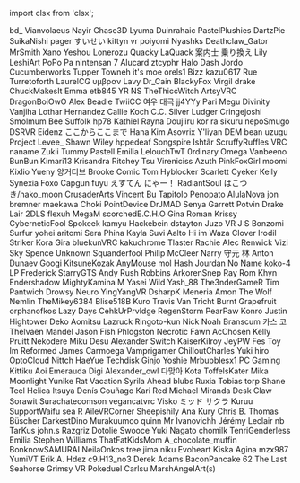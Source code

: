 ﻿import clsx from 'clsx';


<!-- Reminder that not only HTML chars have to be escaped, MDX chars also need to be (such as a space followed by an underscore). -->
<Patronelt k="5" ias="1" sp="1" >bd&#0095;</Patronelt> <Patronelt k="3" ias="1" sp="1" >Vianvolaeus</Patronelt> <Patronelt k="3" ias="1" sp="1" >Nayir</Patronelt> <Patronelt k="3" ias="1" sp="0" >Chase3D</Patronelt> <Patronelt k="2" ias="1" sp="1" >Lyuma</Patronelt> 
<Patronelt k="2" ias="1" sp="1" >Duinrahaic</Patronelt> <Patronelt k="2" ias="1" sp="1" >PastelPlushies</Patronelt> <Patronelt k="2" ias="1" sp="1" >DartzPie</Patronelt> <Patronelt k="2" ias="1" sp="1" >SuikaNishi</Patronelt> <Patronelt k="2" ias="1" sp="1" >pager</Patronelt> 
<Patronelt k="2" ias="1" sp="1" >すいせい</Patronelt> <Patronelt k="2" ias="1" sp="1" >kittyn vr</Patronelt> <Patronelt k="2" ias="1" sp="1" >poiyomi</Patronelt> <Patronelt k="2" ias="1" sp="1" >Nyashks</Patronelt> <Patronelt k="2" ias="1" sp="1" >Deathclaw&#0095;Gator</Patronelt> 
<Patronelt k="2" ias="1" sp="1" >MrSmith</Patronelt> <Patronelt k="2" ias="1" sp="1" >Xano</Patronelt> <Patronelt k="2" ias="1" sp="1" >Yeshou</Patronelt> <Patronelt k="2" ias="1" sp="1" >Lonerozu</Patronelt> <Patronelt k="2" ias="1" sp="1" >Quacky LaQuack</Patronelt> 
<Patronelt k="2" ias="1" sp="1" >案内士 乗り換え</Patronelt> <Patronelt k="2" ias="1" sp="1" >Lily</Patronelt> <Patronelt k="2" ias="1" sp="1" >LeshiArt</Patronelt> <Patronelt k="2" ias="1" sp="1" >PoPo Pa</Patronelt> <Patronelt k="2" ias="1" sp="0" >nintensan 7</Patronelt> 
<Patronelt k="2" ias="1" sp="0" >Alucard</Patronelt> <Patronelt k="2" ias="1" sp="0" >ztcyphr</Patronelt> <Patronelt k="2" ias="1" sp="0" >Halo Dash</Patronelt> <Patronelt k="0" ias="1" sp="1" >Jordo</Patronelt> <Patronelt k="0" ias="0" sp="1" >Cucumberworks</Patronelt> 
<Patronelt k="0" ias="0" sp="1" >Tupper</Patronelt> <Patronelt k="0" ias="1" sp="1" >Towneh</Patronelt> <Patronelt k="0" ias="0" sp="1" >it&#0039;s moe</Patronelt> <Patronelt k="0" ias="0" sp="1" >orels1</Patronelt> <Patronelt k="0" ias="1" sp="1" >Bizz</Patronelt> 
<Patronelt k="0" ias="1" sp="1" >kazu0617</Patronelt> <Patronelt k="0" ias="0" sp="1" >Rue</Patronelt> <Patronelt k="0" ias="1" sp="1" >Turretoforth</Patronelt> <Patronelt k="0" ias="0" sp="1" >LaurelCG</Patronelt> <Patronelt k="0" ias="1" sp="1" >υμβραν</Patronelt> 
<Patronelt k="0" ias="0" sp="1" >Lavy</Patronelt> <Patronelt k="0" ias="1" sp="1" >Dr&#0095;Cain</Patronelt> <Patronelt k="0" ias="0" sp="1" >BlackyFox</Patronelt> <Patronelt k="0" ias="1" sp="1" >Virgil drake</Patronelt> <Patronelt k="0" ias="1" sp="1" >ChuckMakesIt</Patronelt> 
<Patronelt k="0" ias="1" sp="1" >Emma</Patronelt> <Patronelt k="0" ias="1" sp="1" >etb845</Patronelt> <Patronelt k="0" ias="0" sp="1" >YR NS</Patronelt> <Patronelt k="0" ias="1" sp="1" >TheThiccWitch</Patronelt> <Patronelt k="0" ias="1" sp="1" >ArtsyVRC</Patronelt> 
<Patronelt k="0" ias="1" sp="1" >DragonBoiOwO</Patronelt> <Patronelt k="0" ias="0" sp="1" >Alex Beadle</Patronelt> <Patronelt k="0" ias="1" sp="1" >TwiiCC</Patronelt> <Patronelt k="0" ias="1" sp="1" >여우 태극</Patronelt> <Patronelt k="0" ias="0" sp="1" >jj4YYy</Patronelt> 
<Patronelt k="0" ias="1" sp="1" >Pari</Patronelt> <Patronelt k="0" ias="1" sp="1" >Megu</Patronelt> <Patronelt k="0" ias="1" sp="1" >Divinity</Patronelt> <Patronelt k="0" ias="1" sp="1" >Vanjiha</Patronelt> <Patronelt k="0" ias="1" sp="1" >Lothar Hernandez</Patronelt> 
<Patronelt k="0" ias="0" sp="1" >Callie Koch</Patronelt> <Patronelt k="0" ias="1" sp="1" >C&#0046;C&#0046; Silver</Patronelt> <Patronelt k="0" ias="1" sp="1" >Ludger</Patronelt> <Patronelt k="0" ias="1" sp="1" >Cringejoshi</Patronelt> <Patronelt k="0" ias="1" sp="1" >Smolmum</Patronelt> 
<Patronelt k="0" ias="1" sp="1" >Bee</Patronelt> <Patronelt k="0" ias="1" sp="1" >Suffolk</Patronelt> <Patronelt k="0" ias="1" sp="1" >hp78</Patronelt> <Patronelt k="0" ias="0" sp="1" >Kathiel Rayna</Patronelt> <Patronelt k="0" ias="1" sp="1" >Doujiiru</Patronelt> 
<Patronelt k="0" ias="1" sp="1" >kor ra</Patronelt> <Patronelt k="0" ias="1" sp="1" >sikuru</Patronelt> <Patronelt k="0" ias="0" sp="1" >nepoSmugo</Patronelt> <Patronelt k="0" ias="1" sp="1" >DSRVR</Patronelt> <Patronelt k="0" ias="1" sp="1" >Eidenz</Patronelt> 
<Patronelt k="0" ias="1" sp="1" >ここからここまで</Patronelt> <Patronelt k="0" ias="0" sp="1" >Hana Kim</Patronelt> <Patronelt k="0" ias="1" sp="1" >Asovrix</Patronelt> <Patronelt k="0" ias="1" sp="1" >Y&#0039;liyan</Patronelt> <Patronelt k="0" ias="1" sp="1" >DEM bean</Patronelt> 
<Patronelt k="0" ias="1" sp="1" >uzugu</Patronelt> <Patronelt k="0" ias="1" sp="1" >Project</Patronelt> <Patronelt k="0" ias="1" sp="1" >Levee&#0095;</Patronelt> <Patronelt k="0" ias="1" sp="1" >Shawn Wiley</Patronelt> <Patronelt k="0" ias="0" sp="1" >hppedeaf</Patronelt> 
<Patronelt k="0" ias="1" sp="1" >Songspire</Patronelt> <Patronelt k="0" ias="1" sp="1" >Ishtãr</Patronelt> <Patronelt k="0" ias="1" sp="1" >ScruffyRuffles</Patronelt> <Patronelt k="0" ias="1" sp="1" >VRC naname</Patronelt> <Patronelt k="0" ias="1" sp="1" >Zukii</Patronelt> 
<Patronelt k="0" ias="1" sp="1" >Tummy</Patronelt> <Patronelt k="0" ias="1" sp="1" >Pastell Emilia</Patronelt> <Patronelt k="0" ias="1" sp="1" >LelouchTwT</Patronelt> <Patronelt k="0" ias="1" sp="1" >0rdinary</Patronelt> <Patronelt k="0" ias="1" sp="1" >Omega</Patronelt> 
<Patronelt k="0" ias="1" sp="1" >Vanbeeno</Patronelt> <Patronelt k="0" ias="1" sp="1" >BunBun</Patronelt> <Patronelt k="0" ias="0" sp="1" >Kimari13</Patronelt> <Patronelt k="0" ias="1" sp="1" >Krisandra Ritchey</Patronelt> <Patronelt k="0" ias="0" sp="1" >Tsu</Patronelt> 
<Patronelt k="0" ias="1" sp="1" >Vireniciss</Patronelt> <Patronelt k="0" ias="1" sp="1" >Azuth</Patronelt> <Patronelt k="0" ias="1" sp="1" >PinkFoxGirl</Patronelt> <Patronelt k="0" ias="1" sp="1" >moomi</Patronelt> <Patronelt k="0" ias="1" sp="1" >Kixlio Yueny</Patronelt> 
<Patronelt k="0" ias="0" sp="1" >양거티브</Patronelt> <Patronelt k="0" ias="1" sp="1" >Brooke</Patronelt> <Patronelt k="0" ias="1" sp="1" >Comic Tom</Patronelt> <Patronelt k="0" ias="1" sp="1" >Hyblocker</Patronelt> <Patronelt k="0" ias="1" sp="1" >Scarlett</Patronelt> 
<Patronelt k="0" ias="0" sp="1" >Cyeker</Patronelt> <Patronelt k="0" ias="1" sp="1" >Kelly</Patronelt> <Patronelt k="0" ias="1" sp="1" >Synexia Foxo</Patronelt> <Patronelt k="0" ias="0" sp="1" >Capgun</Patronelt> <Patronelt k="0" ias="1" sp="1" >fuyu</Patronelt> 
<Patronelt k="0" ias="1" sp="1" >えすてん</Patronelt> <Patronelt k="0" ias="1" sp="1" >にゃー！</Patronelt> <Patronelt k="0" ias="1" sp="1" >RadiantSoul</Patronelt> <Patronelt k="0" ias="1" sp="1" >はこつき&#0047;hako&#0095;moon</Patronelt> <Patronelt k="0" ias="0" sp="1" >CrusaderArts</Patronelt> 
<Patronelt k="0" ias="1" sp="1" >Vincent Bu</Patronelt> <Patronelt k="0" ias="1" sp="1" >Tapitolo Penopato</Patronelt> <Patronelt k="0" ias="1" sp="1" >AlulaNova</Patronelt> <Patronelt k="0" ias="1" sp="1" >jon bremner</Patronelt> <Patronelt k="0" ias="0" sp="1" >maekawa</Patronelt> 
<Patronelt k="0" ias="1" sp="1" >Choki</Patronelt> <Patronelt k="0" ias="1" sp="1" >PointDevice</Patronelt> <Patronelt k="0" ias="1" sp="1" >DrJMAD</Patronelt> <Patronelt k="0" ias="1" sp="1" >Senya</Patronelt> <Patronelt k="0" ias="1" sp="1" >Garrett Potvin</Patronelt> 
<Patronelt k="0" ias="1" sp="1" >Drake Lair</Patronelt> <Patronelt k="0" ias="1" sp="1" >2DLS</Patronelt> <Patronelt k="0" ias="0" sp="1" >flexuh</Patronelt> <Patronelt k="0" ias="1" sp="1" >MegaM</Patronelt> <Patronelt k="0" ias="0" sp="1" >scorchedE&#0046;C&#0046;H&#0046;O</Patronelt> 
<Patronelt k="0" ias="0" sp="1" >Gina Roman</Patronelt> <Patronelt k="0" ias="0" sp="1" >Krissy</Patronelt> <Patronelt k="0" ias="0" sp="1" >CyberneticFool</Patronelt> <Patronelt k="0" ias="1" sp="1" >Spokeek</Patronelt> <Patronelt k="0" ias="1" sp="1" >kamyu</Patronelt> 
<Patronelt k="0" ias="1" sp="1" >Hackebein</Patronelt> <Patronelt k="0" ias="1" sp="1" >dstayton</Patronelt> <Patronelt k="0" ias="0" sp="1" >Juzo VR</Patronelt> <Patronelt k="0" ias="1" sp="1" >J S</Patronelt> <Patronelt k="0" ias="1" sp="1" >Bonzomi</Patronelt> 
<Patronelt k="0" ias="1" sp="1" >Surfur</Patronelt> <Patronelt k="0" ias="1" sp="1" >yohei aritomi</Patronelt> <Patronelt k="0" ias="1" sp="1" >Sera Phina</Patronelt> <Patronelt k="0" ias="1" sp="1" >Kayla</Patronelt> <Patronelt k="0" ias="1" sp="1" >Suvi Aalto</Patronelt> 
<Patronelt k="0" ias="0" sp="1" >Hi im Waza</Patronelt> <Patronelt k="0" ias="0" sp="1" >Clover</Patronelt> <Patronelt k="0" ias="0" sp="1" >Irodil Striker</Patronelt> <Patronelt k="0" ias="1" sp="1" >Kora Gira</Patronelt> <Patronelt k="0" ias="1" sp="1" >bluekunVRC</Patronelt> 
<Patronelt k="0" ias="1" sp="1" >kakuchrome</Patronelt> <Patronelt k="0" ias="0" sp="1" >Tlaster</Patronelt> <Patronelt k="0" ias="0" sp="1" >Rachie</Patronelt> <Patronelt k="0" ias="1" sp="1" >Alec Renwick</Patronelt> <Patronelt k="0" ias="1" sp="1" >Vizi</Patronelt> 
<Patronelt k="0" ias="0" sp="1" >Sky Spence</Patronelt> <Patronelt k="0" ias="0" sp="1" >Unknown</Patronelt> <Patronelt k="0" ias="1" sp="1" >Squanderfool</Patronelt> <Patronelt k="0" ias="1" sp="1" >Philip McCleer</Patronelt> <Patronelt k="0" ias="1" sp="1" >Narry</Patronelt> 
<Patronelt k="0" ias="1" sp="1" >守元 林</Patronelt> <Patronelt k="0" ias="1" sp="1" >Anton Dunaev</Patronelt> <Patronelt k="0" ias="1" sp="1" >Googi</Patronelt> <Patronelt k="0" ias="1" sp="1" >KitsuneKozak</Patronelt> <Patronelt k="0" ias="1" sp="1" >AnyMouse</Patronelt> 
<Patronelt k="0" ias="1" sp="1" >mol</Patronelt> <Patronelt k="0" ias="1" sp="1" >Hash Jourdan</Patronelt> <Patronelt k="0" ias="1" sp="1" >No Name</Patronelt> <Patronelt k="0" ias="1" sp="1" >koko&#0045;4</Patronelt> <Patronelt k="0" ias="1" sp="1" >LP</Patronelt> 
<Patronelt k="0" ias="1" sp="1" >Frederick</Patronelt> <Patronelt k="0" ias="1" sp="1" >StarryGTS</Patronelt> <Patronelt k="0" ias="1" sp="1" >Andy</Patronelt> <Patronelt k="0" ias="1" sp="1" >Rush Robbins</Patronelt> <Patronelt k="0" ias="1" sp="1" >ArkorenSnep</Patronelt> 
<Patronelt k="0" ias="1" sp="1" >Ray Rom</Patronelt> <Patronelt k="0" ias="1" sp="1" >Khyn</Patronelt> <Patronelt k="0" ias="1" sp="1" >Endershadow</Patronelt> <Patronelt k="0" ias="1" sp="1" >MightyKamina</Patronelt> <Patronelt k="0" ias="1" sp="1" >M</Patronelt> 
<Patronelt k="0" ias="1" sp="1" >Yasei Wild</Patronelt> <Patronelt k="0" ias="0" sp="1" >Yash&#0095;88</Patronelt> <Patronelt k="0" ias="1" sp="1" >The3nderGameR</Patronelt> <Patronelt k="0" ias="1" sp="1" >Tim Pantwich</Patronelt> <Patronelt k="0" ias="0" sp="1" >Drowsy</Patronelt> 
<Patronelt k="0" ias="0" sp="1" >Neuro</Patronelt> <Patronelt k="0" ias="0" sp="1" >YingYangVR</Patronelt> <Patronelt k="0" ias="1" sp="1" >DsharpK</Patronelt> <Patronelt k="0" ias="0" sp="1" >Meneria</Patronelt> <Patronelt k="0" ias="1" sp="1" >Amon The Wolf</Patronelt> 
<Patronelt k="0" ias="0" sp="1" >Nemlin</Patronelt> <Patronelt k="0" ias="1" sp="1" >TheMikey6384</Patronelt> <Patronelt k="0" ias="1" sp="1" >Blise518B</Patronelt> <Patronelt k="0" ias="0" sp="1" >Kuro</Patronelt> <Patronelt k="0" ias="1" sp="1" >Travis Van Tricht</Patronelt> 
<Patronelt k="0" ias="1" sp="1" >Burnt Grapefruit</Patronelt> <Patronelt k="0" ias="1" sp="1" >orphanofkos</Patronelt> <Patronelt k="0" ias="1" sp="1" >Lazy Days</Patronelt> <Patronelt k="0" ias="1" sp="1" >CehkUrPrvldge</Patronelt> <Patronelt k="0" ias="1" sp="1" >RegenStorm</Patronelt> 
<Patronelt k="0" ias="1" sp="1" >PearPaw</Patronelt> <Patronelt k="0" ias="0" sp="1" >Konro</Patronelt> <Patronelt k="0" ias="1" sp="1" >Justin Hightower</Patronelt> <Patronelt k="0" ias="1" sp="1" >Deko</Patronelt> <Patronelt k="0" ias="1" sp="1" >Aomitsu</Patronelt> 
<Patronelt k="0" ias="0" sp="1" >Lazruck</Patronelt> <Patronelt k="0" ias="1" sp="1" >Ringoto&#0045;kun</Patronelt> <Patronelt k="0" ias="0" sp="1" >Nick</Patronelt> <Patronelt k="0" ias="1" sp="1" >Noah Branscum</Patronelt> <Patronelt k="0" ias="0" sp="1" >카스 코</Patronelt> 
<Patronelt k="0" ias="1" sp="1" >Thelvaën Mandel</Patronelt> <Patronelt k="0" ias="1" sp="1" >Jason Fish</Patronelt> <Patronelt k="0" ias="1" sp="1" >Phlogston</Patronelt> <Patronelt k="0" ias="1" sp="1" >Necrotic Fawn</Patronelt> <Patronelt k="0" ias="1" sp="1" >AcChosen</Patronelt> 
<Patronelt k="0" ias="1" sp="1" >Kelly Pruitt</Patronelt> <Patronelt k="0" ias="1" sp="1" >Nekodere</Patronelt> <Patronelt k="0" ias="1" sp="1" >Miku Desu</Patronelt> <Patronelt k="0" ias="0" sp="1" >Alexander</Patronelt> <Patronelt k="0" ias="0" sp="1" >Switch</Patronelt> 
<Patronelt k="0" ias="1" sp="1" >KaiserKilroy</Patronelt> <Patronelt k="0" ias="0" sp="1" >JeyPW</Patronelt> <Patronelt k="0" ias="0" sp="1" >Fes Toy</Patronelt> <Patronelt k="0" ias="1" sp="1" >Im Reformed</Patronelt> <Patronelt k="0" ias="1" sp="1" >James Carmoega</Patronelt> 
<Patronelt k="0" ias="0" sp="1" >Vamprigamer</Patronelt> <Patronelt k="0" ias="1" sp="1" >ChilloutCharles</Patronelt> <Patronelt k="0" ias="1" sp="1" >Yuki hiro</Patronelt> <Patronelt k="0" ias="1" sp="1" >OptoCloud</Patronelt> <Patronelt k="0" ias="1" sp="1" >Nittch</Patronelt> 
<Patronelt k="0" ias="1" sp="1" >HaeYue</Patronelt> <Patronelt k="0" ias="1" sp="1" >Techdisk</Patronelt> <Patronelt k="0" ias="1" sp="1" >Ginjo</Patronelt> <Patronelt k="0" ias="1" sp="1" >Yoshie</Patronelt> <Patronelt k="0" ias="1" sp="1" >Mrbubblesx1 PC Gaming</Patronelt> 
<Patronelt k="0" ias="1" sp="1" >Kittiku</Patronelt> <Patronelt k="0" ias="1" sp="1" >Aoi Emerauda</Patronelt> <Patronelt k="0" ias="1" sp="1" >Digi</Patronelt> <Patronelt k="0" ias="1" sp="1" >Alexander&#0095;owl</Patronelt> <Patronelt k="0" ias="1" sp="1" >다맞아</Patronelt> 
<Patronelt k="0" ias="0" sp="1" >Kota</Patronelt> <Patronelt k="0" ias="1" sp="1" >ToffelsKater</Patronelt> <Patronelt k="0" ias="1" sp="1" >Mika Moonlight</Patronelt> <Patronelt k="0" ias="1" sp="1" >Yunike</Patronelt> <Patronelt k="0" ias="0" sp="1" >Rat Vacation</Patronelt> 
<Patronelt k="0" ias="1" sp="1" >Syrila</Patronelt> <Patronelt k="0" ias="1" sp="1" >Ahead</Patronelt> <Patronelt k="0" ias="0" sp="1" >blubs</Patronelt> <Patronelt k="0" ias="0" sp="1" >Ruxia</Patronelt> <Patronelt k="0" ias="1" sp="1" >Tobias torp</Patronelt> 
<Patronelt k="0" ias="1" sp="1" >Shane Teel</Patronelt> <Patronelt k="0" ias="1" sp="1" >Helica Itsuya</Patronelt> <Patronelt k="0" ias="0" sp="1" >Denís Couñago</Patronelt> <Patronelt k="0" ias="1" sp="1" >Kari Red</Patronelt> <Patronelt k="0" ias="1" sp="1" >Michael Miranda</Patronelt> 
<Patronelt k="0" ias="0" sp="1" >Desk Claw</Patronelt> <Patronelt k="0" ias="0" sp="1" >Sorawit Surachatecomson</Patronelt> <Patronelt k="0" ias="0" sp="1" >vegancatvrc</Patronelt> <Patronelt k="0" ias="1" sp="1" >Visko</Patronelt> <Patronelt k="0" ias="1" sp="1" >ミッド サクラ</Patronelt> 
<Patronelt k="0" ias="1" sp="1" >Kuruu</Patronelt> <Patronelt k="0" ias="1" sp="1" >SupportWaifu</Patronelt> <Patronelt k="0" ias="1" sp="1" >sea R</Patronelt> <Patronelt k="0" ias="1" sp="1" >AileVRCorner</Patronelt> <Patronelt k="0" ias="1" sp="1" >Sheepishily</Patronelt> 
<Patronelt k="0" ias="1" sp="1" >Ana Kury</Patronelt> <Patronelt k="0" ias="1" sp="1" >Chris B&#0046;</Patronelt> <Patronelt k="0" ias="1" sp="1" >Thomas Büscher</Patronelt> <Patronelt k="0" ias="0" sp="1" >DarkestDino</Patronelt> <Patronelt k="0" ias="1" sp="1" >Murakuumoo</Patronelt> 
<Patronelt k="0" ias="1" sp="1" >quinn</Patronelt> <Patronelt k="0" ias="0" sp="1" >Mr Ivanovichh</Patronelt> <Patronelt k="0" ias="0" sp="1" >Jérémy Leclair</Patronelt> <Patronelt k="0" ias="0" sp="1" >nb</Patronelt> <Patronelt k="0" ias="0" sp="1" >TarKus</Patronelt> 
<Patronelt k="0" ias="1" sp="1" >john&#0046;s</Patronelt> <Patronelt k="0" ias="0" sp="1" >Razgriz</Patronelt> <Patronelt k="0" ias="1" sp="1" >Dotolie</Patronelt> <Patronelt k="0" ias="1" sp="1" >Swooce</Patronelt> <Patronelt k="0" ias="0" sp="1" >Yuki Nagato</Patronelt> 
<Patronelt k="0" ias="0" sp="1" >chomilk</Patronelt> <Patronelt k="0" ias="1" sp="1" >TenriGenderless</Patronelt> <Patronelt k="0" ias="1" sp="1" >Emilia</Patronelt> <Patronelt k="0" ias="0" sp="1" >Stephen Williams</Patronelt> <Patronelt k="0" ias="0" sp="1" >ThatFatKidsMom</Patronelt> 
<Patronelt k="0" ias="1" sp="1" >A&#0095;chocolate&#0095;muffin</Patronelt> <Patronelt k="0" ias="1" sp="1" >BonknowSAMURAI</Patronelt> <Patronelt k="0" ias="1" sp="1" >NeilaOnkos</Patronelt> <Patronelt k="0" ias="0" sp="1" >tree</Patronelt> <Patronelt k="0" ias="0" sp="1" >jima niku</Patronelt> 
<Patronelt k="0" ias="1" sp="1" >Evoheart</Patronelt> <Patronelt k="0" ias="0" sp="1" >Kiska Agina</Patronelt> <Patronelt k="0" ias="0" sp="1" >mzx987</Patronelt> <Patronelt k="0" ias="1" sp="1" >YumiVT</Patronelt> <Patronelt k="0" ias="0" sp="1" >Erik A&#0046; Hdez</Patronelt> 
<Patronelt k="0" ias="1" sp="1" >c9&#0046;H13&#0095;no3</Patronelt> <Patronelt k="0" ias="1" sp="1" >Derek Adams</Patronelt> <Patronelt k="0" ias="1" sp="1" >BaconPancake 62</Patronelt> <Patronelt k="0" ias="1" sp="1" >The Last Seahorse</Patronelt> <Patronelt k="0" ias="0" sp="1" >Grimsy VR</Patronelt> 
<Patronelt k="0" ias="1" sp="1" >Pokeduel</Patronelt> <Patronelt k="0" ias="1" sp="1" >Carlsu</Patronelt> <Patronelt k="0" ias="1" sp="1" >MarshAngelArt&#0040;s&#0041;</Patronelt> 